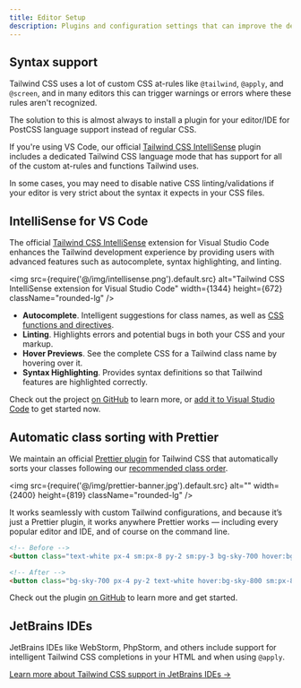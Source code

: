 ```yaml
---
title: Editor Setup
description: Plugins and configuration settings that can improve the developer experience when working with Tailwind CSS.
---
```


## Syntax support

Tailwind CSS uses a lot of custom CSS at-rules like `@tailwind`, `@apply`, and `@screen`, and in many editors this can trigger warnings or errors where these rules aren't recognized.

The solution to this is almost always to install a plugin for your editor/IDE for PostCSS language support instead of regular CSS.

If you're using VS Code, our official [Tailwind CSS IntelliSense](https://marketplace.visualstudio.com/items?itemName=bradlc.vscode-tailwindcss) plugin includes a dedicated Tailwind CSS language mode that has support for all of the custom at-rules and functions Tailwind uses.

In some cases, you may need to disable native CSS linting/validations if your editor is very strict about the syntax it expects in your CSS files.

## IntelliSense for VS Code

The official [Tailwind CSS IntelliSense](https://marketplace.visualstudio.com/items?itemName=bradlc.vscode-tailwindcss) extension for Visual Studio Code enhances the Tailwind development experience by providing users with advanced features such as autocomplete, syntax highlighting, and linting.

<img src={require('@/img/intellisense.png').default.src} alt="Tailwind CSS IntelliSense extension for Visual Studio Code" width={1344} height={672} className="rounded-lg" />

- **Autocomplete**. Intelligent suggestions for class names, as well as [CSS functions and directives](/docs/functions-and-directives).
- **Linting**. Highlights errors and potential bugs in both your CSS and your markup.
- **Hover Previews**. See the complete CSS for a Tailwind class name by hovering over it.
- **Syntax Highlighting**. Provides syntax definitions so that Tailwind features are highlighted correctly.

Check out the project [on GitHub](https://github.com/tailwindcss/intellisense) to learn more, or [add it to Visual Studio Code](vscode:extension/bradlc.vscode-tailwindcss) to get started now.

## Automatic class sorting with Prettier

We maintain an official [Prettier plugin](https://github.com/tailwindlabs/prettier-plugin-tailwindcss) for Tailwind CSS that automatically sorts your classes following our [recommended class order](/blog/automatic-class-sorting-with-prettier#how-classes-are-sorted).

<img src={require('@/img/prettier-banner.jpg').default.src} alt="" width={2400} height={819} className="rounded-lg" />

It works seamlessly with custom Tailwind configurations, and because it’s just a Prettier plugin, it works anywhere Prettier works — including every popular editor and IDE, and of course on the command line.

```html
<!-- Before -->
<button class="text-white px-4 sm:px-8 py-2 sm:py-3 bg-sky-700 hover:bg-sky-800">...</button>

<!-- After -->
<button class="bg-sky-700 px-4 py-2 text-white hover:bg-sky-800 sm:px-8 sm:py-3">...</button>
```

Check out the plugin [on GitHub](https://github.com/tailwindlabs/prettier-plugin-tailwindcss) to learn more and get started.

## JetBrains IDEs

JetBrains IDEs like WebStorm, PhpStorm, and others include support for intelligent Tailwind CSS completions in your HTML and when using `@apply`.

[Learn more about Tailwind CSS support in JetBrains IDEs &rarr;](https://www.jetbrains.com/help/webstorm/tailwind-css.html)
